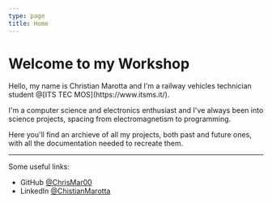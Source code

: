 ```yaml
---
type: page
title: Home
---
```


# Welcome to my Workshop

<p>Hello, my name is Christian Marotta and I'm a railway vehicles technician student @[ITS TEC MOS](https://www.itsms.it/).</p>
<p>I'm a computer science and electronics enthusiast and I've always been into science projects, spacing from electromagnetism to programming.</p>
<p>Here you'll find an archieve of all my projects, both past and future ones, with all the documentation needed to recreate them.</p>

---
Some useful links:

- GitHub [@ChrisMar00](https://github.com/ChrisMar00)
- LinkedIn [@ChistianMarotta](https://www.linkedin.com/in/christian-marotta-2000/)